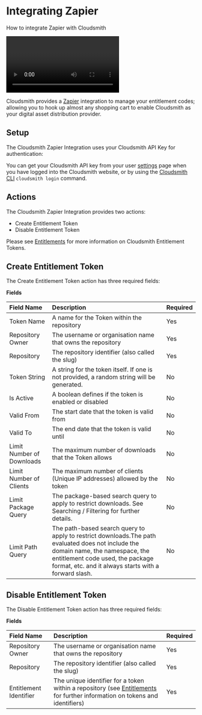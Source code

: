 


# Integrating Zapier

How to integrate Zapier with Cloudsmith

<Video wistiaId="ay0axpiv45"></Video>

Cloudsmith provides a [Zapier](https://zapier.com/) integration to manage your entitlement codes; allowing you to hook up almost any shopping cart to enable Cloudsmith as your digital asset distribution provider.

<NoCodeUploadingSnippet />

## Setup

The Cloudsmith Zapier Integration uses your Cloudsmith API Key for authentication: 

<BlockImage src={zapierCsmApiKeyImage} alt="Zapier Cloudsmith API Key setup"></BlockImage>

You can get your Cloudsmith API key from your user [settings](https://app.cloudsmith.com/settings/api-keys) page when you have logged into the Cloudsmith website, or by using the [Cloudsmith CLI](https://github.com/cloudsmith-io/cloudsmith-cli) `cloudsmith login` command.

## Actions

The Cloudsmith Zapier Integration provides two actions: 

- Create Entitlement Token
- Disable Entitlement Token

Please see [Entitlements](/software-distribution/entitlement-tokens) for more information on Cloudsmith Entitlement Tokens.

## Create Entitlement Token

The Create Entitlement Token action has three required fields: 

<BlockImage src={zapierCreateTokenImage} alt="Zapier Create Entitlement Token Fields"></BlockImage>

**Fields**

|Field Name|Description|Required|
|:--|:--|:--|
|Token Name|A name for the Token within the repository|Yes|
|Repository Owner|The username or organisation name that owns the repository|Yes|
|Repository|The repository identifier (also called the slug)|Yes|
|Token String|A string for the token itself. If one is not provided, a random string will be generated.|No|
|Is Active|A boolean defines if the token is enabled or disabled|No|
|Valid From|The start date that the token is valid from|No|
|Valid To|The end date that the token is valid until|No|
|Limit Number of Downloads|The maximum number of downloads that the Token allows|No|
|Limit Number of Clients|The maximum number of clients (Unique IP addresses) allowed by the token|No|
|Limit Package Query|The package-based search query to apply to restrict downloads. See Searching / Filtering for further details.|No|
|Limit Path Query|The path-based search query to apply to restrict downloads.The path evaluated does not include the domain name, the namespace, the entitlement code used, the package format, etc. and it always starts with a forward slash.|No|

## Disable Entitlement Token

The Disable Entitlement Token action has three required fields: 

<BlockImage src={zapierDisableTokenImage} alt="Zapier Delete Entitlement Token Fields"></BlockImage>

**Fields**

|Field Name|Description|Required|
|:--|:--|:--|
|Repository Owner|The username or organisation name that owns the repository|Yes|
|Repository|The repository identifier (also called the slug)|Yes|
|Entitlement Identifier|The unique identifier for a token within a repository (see [Entitlements](/software-distribution/entitlement-tokens) for further information on tokens and identifiers)|Yes|

